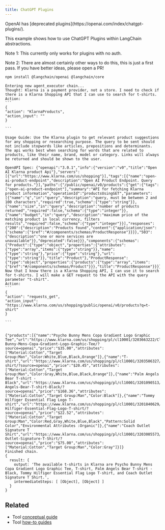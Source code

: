 ```yaml
---
title: ChatGPT Plugins
---
```



<Warning>
OpenAI has [deprecated plugins](https://openai.com/index/chatgpt-plugins/).
</Warning>

This example shows how to use ChatGPT Plugins within LangChain abstractions.

Note 1: This currently only works for plugins with no auth.

Note 2: There are almost certainly other ways to do this, this is just a first pass. If you have better ideas, please open a PR!


```bash npm
npm install @langchain/openai @langchain/core
```
<AipluginTool />

````
Entering new agent_executor chain...
Thought: Klarna is a payment provider, not a store. I need to check if there is a Klarna Shopping API that I can use to search for t-shirts.
Action:
```
{
"action": "KlarnaProducts",
"action_input": ""
}

```

Usage Guide: Use the Klarna plugin to get relevant product suggestions for any shopping or researching purpose. The query to be sent should not include stopwords like articles, prepositions and determinants. The api works best when searching for words that are related to products, like their name, brand, model or category. Links will always be returned and should be shown to the user.

OpenAPI Spec: {"openapi":"3.0.1","info":{"version":"v0","title":"Open AI Klarna product Api"},"servers":[{"url":"https://www.klarna.com/us/shopping"}],"tags":[{"name":"open-ai-product-endpoint","description":"Open AI Product Endpoint. Query for products."}],"paths":{"/public/openai/v0/products":{"get":{"tags":["open-ai-product-endpoint"],"summary":"API for fetching Klarna product information","operationId":"productsUsingGET","parameters":[{"name":"q","in":"query","description":"query, must be between 2 and 100 characters","required":true,"schema":{"type":"string"}},{"name":"size","in":"query","description":"number of products returned","required":false,"schema":{"type":"integer"}},{"name":"budget","in":"query","description":"maximum price of the matching product in local currency, filters results","required":false,"schema":{"type":"integer"}}],"responses":{"200":{"description":"Products found","content":{"application/json":{"schema":{"$ref":"#/components/schemas/ProductResponse"}}}},"503":{"description":"one or more services are unavailable"}},"deprecated":false}}},"components":{"schemas":{"Product":{"type":"object","properties":{"attributes":{"type":"array","items":{"type":"string"}},"name":{"type":"string"},"price":{"type":"string"},"url":{"type":"string"}},"title":"Product"},"ProductResponse":{"type":"object","properties":{"products":{"type":"array","items":{"$ref":"#/components/schemas/Product"}}},"title":"ProductResponse"}}}}
Now that I know there is a Klarna Shopping API, I can use it to search for t-shirts. I will make a GET request to the API with the query parameter "t-shirt".
Action:
```
{
"action": "requests_get",
"action_input": "https://www.klarna.com/us/shopping/public/openai/v0/products?q=t-shirt"
}

```


{"products":[{"name":"Psycho Bunny Mens Copa Gradient Logo Graphic Tee","url":"https://www.klarna.com/us/shopping/pl/cl10001/3203663222/Clothing/Psycho-Bunny-Mens-Copa-Gradient-Logo-Graphic-Tee/?source=openai","price":"$35.00","attributes":["Material:Cotton","Target Group:Man","Color:White,Blue,Black,Orange"]},{"name":"T-shirt","url":"https://www.klarna.com/us/shopping/pl/cl10001/3203506327/Clothing/T-shirt/?source=openai","price":"$20.45","attributes":["Material:Cotton","Target Group:Man","Color:Gray,White,Blue,Black,Orange"]},{"name":"Palm Angels Bear T-shirt - Black","url":"https://www.klarna.com/us/shopping/pl/cl10001/3201090513/Clothing/Palm-Angels-Bear-T-shirt-Black/?source=openai","price":"$168.36","attributes":["Material:Cotton","Target Group:Man","Color:Black"]},{"name":"Tommy Hilfiger Essential Flag Logo T-shirt","url":"https://www.klarna.com/us/shopping/pl/cl10001/3201840629/Clothing/Tommy-Hilfiger-Essential-Flag-Logo-T-shirt/?source=openai","price":"$22.52","attributes":["Material:Cotton","Target Group:Man","Color:Red,Gray,White,Blue,Black","Pattern:Solid Color","Environmental Attributes :Organic"]},{"name":"Coach Outlet Signature T Shirt","url":"https://www.klarna.com/us/shopping/pl/cl10001/3203005573/Clothing/Coach-Outlet-Signature-T-Shirt/?source=openai","price":"$75.00","attributes":["Material:Cotton","Target Group:Man","Color:Gray"]}]}
Finished chain.
{
  result: {
    output: 'The available t-shirts in Klarna are Psycho Bunny Mens Copa Gradient Logo Graphic Tee, T-shirt, Palm Angels Bear T-shirt - Black, Tommy Hilfiger Essential Flag Logo T-shirt, and Coach Outlet Signature T Shirt.',
    intermediateSteps: [ [Object], [Object] ]
  }
}
````

## Related

- Tool [conceptual guide](/oss/concepts/tools)
- Tool [how-to guides](/oss/how-to/#tools)
